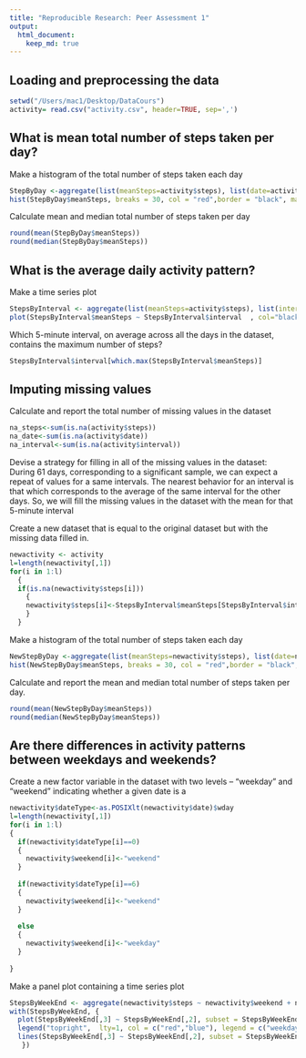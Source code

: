 ```yaml
---
title: "Reproducible Research: Peer Assessment 1"
output: 
  html_document:
    keep_md: true
---
```

## Loading and preprocessing the data
```r
setwd("/Users/mac1/Desktop/DataCours")
activity= read.csv("activity.csv", header=TRUE, sep=',')
```

## What is mean total number of steps taken per day?
Make a histogram of the total number of steps taken each day
```r
StepByDay <-aggregate(list(meanSteps=activity$steps), list(date=activity$date), sum, na.rm=TRUE)
hist(StepByDay$meanSteps, breaks = 30, col = "red",border = "black", main="Mean total number of steps taken per day", xlab ="Total steps per day", ylab ="Number of day with this total steps area", xlim=c(0,25000))
```

Calculate mean and median total number of steps taken per day
```r
round(mean(StepByDay$meanSteps))
round(median(StepByDay$meanSteps))
```

## What is the average daily activity pattern?

Make a time series plot
```r
StepsByInterval <- aggregate(list(meanSteps=activity$steps), list(interval=activity$interval), mean, na.rm=TRUE)
plot(StepsByInterval$meanSteps ~ StepsByInterval$interval  , col="black", main=" Average daily activity pattern", xlab='Interval during a day',  ylab="Mean of number of steps", type='l')
```

Which 5-minute interval, on average across all the days in the dataset, contains the maximum number of steps?
```r
StepsByInterval$interval[which.max(StepsByInterval$meanSteps)]
```


## Imputing missing values

Calculate and report the total number of missing values in the dataset
```r
na_steps<-sum(is.na(activity$steps))
na_date<-sum(is.na(activity$date))
na_interval<-sum(is.na(activity$interval))
```

Devise a strategy for filling in all of the missing values in the dataset:    
During 61 days, corresponding to a significant sample, we can expect a repeat of values for a same intervals. 
The nearest behavior for an interval is that which corresponds to the average of the same interval for the other days.
So, we will fill the missing values in the dataset with  the mean for that 5-minute interval

Create a new dataset that is equal to the original dataset but with the missing data filled in.

```r
newactivity <- activity
l=length(newactivity[,1])
for(i in 1:l)
  { 
  if(is.na(newactivity$steps[i]))
    {
    newactivity$steps[i]<-StepsByInterval$meanSteps[StepsByInterval$interval==newactivity$interval[i]]
    }
  }
```

Make a histogram of the total number of steps taken each day
```r
NewStepByDay <-aggregate(list(meanSteps=newactivity$steps), list(date=newactivity$date), sum, na.rm=TRUE)
hist(NewStepByDay$meanSteps, breaks = 30, col = "red",border = "black", main="Mean total number of steps taken per day", xlab ="Total steps per day", ylab ="Number of day with this total steps area", xlim=c(0,25000))
```

Calculate and report the mean and median total number of steps taken per day.

```r
round(mean(NewStepByDay$meanSteps))
round(median(NewStepByDay$meanSteps))
```

## Are there differences in activity patterns between weekdays and weekends?
Create a new factor variable in the dataset with two levels – “weekday” and “weekend” indicating whether a given date is a 

```r
newactivity$dateType<-as.POSIXlt(newactivity$date)$wday
l=length(newactivity[,1])
for(i in 1:l)
{ 
  if(newactivity$dateType[i]==0)
  {
    newactivity$weekend[i]<-"weekend"
  }
  
  if(newactivity$dateType[i]==6)
  {
    newactivity$weekend[i]<-"weekend"
  }
  
  else
  {
    newactivity$weekend[i]<-"weekday"
  }
  
}
```

Make a panel plot containing a time series plot

```r
StepsByWeekEnd <- aggregate(newactivity$steps ~ newactivity$weekend + newactivity$interval,newactivity, mean)
with(StepsByWeekEnd, {
  plot(StepsByWeekEnd[,3] ~ StepsByWeekEnd[,2], subset = StepsByWeekEnd[,1]== "weekend" , col="blue", main=" Average daily activity pattern", xlab='Interval during a day',  ylab="Mean of number of steps", type='l')
  legend("topright",  lty=1, col = c("red","blue"), legend = c("weekday activity", "weekend activity"), bty='n')
  lines(StepsByWeekEnd[,3] ~ StepsByWeekEnd[,2], subset = StepsByWeekEnd[,1]== "weekday" , col="red",  type='l')
   })
```
